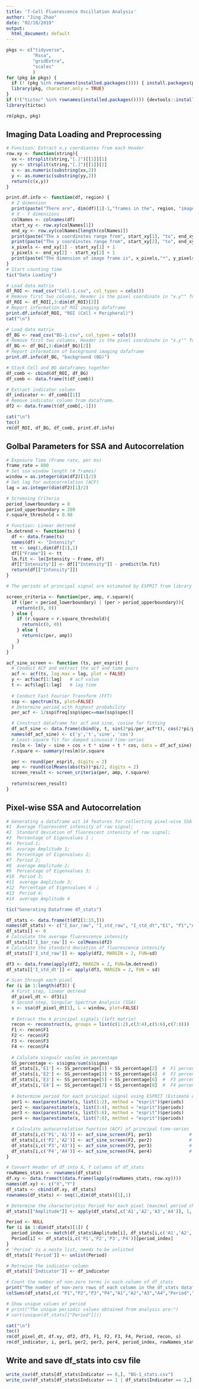 ```yaml
---
title: 'T-Cell Fluorescence Oscillation Analysis'
author: "Jing Zhao"
date: "02/18/2019"
output:
  html_document: default
---
```


```r
pkgs <- c("tidyverse",
          "Rssa",
          "gridExtra", 
          "scales"
          ) 
for (pkg in pkgs) {
  if (! (pkg %in% rownames(installed.packages()))) { install.packages(pkg) }
  library(pkg, character.only = TRUE)
}
if (!("tictoc" %in% rownames(installed.packages()))) {devtools::install_github("jabiru/tictoc")}
library(tictoc)

rm(pkgs, pkg)
```

## Imaging Data Loading and Preprocessing 

```r

# Function: Extract x,y coordiantes from each Header
row.xy <- function(string){
  xx <- strsplit(string,"[.]")[[1]][1]
  yy <- strsplit(string,"[.]")[[1]][2]
  x <- as.numeric(substring(xx,2))
  y <- as.numeric(substring(yy,2))
  return(c(x,y))
}

print.df.info <- function(df, region) {
  # Z dimension
  print(paste("There are", dim(df)[1]-1,"frames in the", region, "images."))
  # X - Y dimensions
  colNames <- colnames(df)
  start_xy <- row.xy(colNames[1])
  end_xy <- row.xy(colNames[length(colNames)])
  print(paste("The x coordinstes range from", start_xy[1], "to", end_xy[1],"."))
  print(paste("The y coordinstes range from", start_xy[2], "to", end_xy[2],"."))
  x_pixels <- end_xy[1] - start_xy[1] + 1
  y_pixels <- end_xy[2] - start_xy[2] + 1
  print(paste("The dimension of image frame is", x_pixels,"*", y_pixels,"."))
}
# Start counting time
tic("Data Loading")

# Load data matrix
df_ROI <- read_csv("Cell-1.csv", col_types = cols())       
# Remove first two columns, Header is the pixel coordinate in "x.y"" format
df_ROI <- df_ROI[,3:dim(df_ROI)[2]]
# Report information of ROI imaging dafaframe 
print.df.info(df_ROI, "ROI (Cell + Peripheral)")
cat("\n")

# Load data matrix
df_BG <- read_csv("BG-1.csv", col_types = cols())    
# Remove first two columns, Header is the pixel coordinate in "x.y"" format
df_BG <- df_BG[,3:dim(df_BG)[2]]
# Report information of background imaging dafaframe 
print.df.info(df_BG, "background (BG)")

# Stack Cell and BG dataframes together
df_comb <- cbind(df_ROI, df_BG)
df_comb <- data.frame(t(df_comb))

# Extract indicator column
df_indicator <- df_comb[[1]]
# Remove indicator column from dataframe.
df2 <- data.frame(t(df_comb[,-1]))

cat("\n")
toc()
rm(df_ROI, df_BG, df_comb, print.df.info)
```

## Golbal Parameters for SSA and Autocorrelation

```r
# Exposure Time (Frame rate, per ms)
frame_rate = 800
# Set ssa window length (# frames)
window = as.integer(dim(df2)[1]/2)
# Set lag for autocorrelation (ACF)
lag = as.integer(dim(df2)[1]/2)

# Screening Criteria
period_lowerboundary = 8
period_upperboundary = 200
r.square_threshold = 0.98

```


```r

# Function: Linear detrend 
lm.detrend <- function(ts) {
  df <- data.frame(ts)
  names(df) <- "Intensity"
  tt <- seq(1,dim(df)[1],1)
  df[["Frame"]] <- tt
  lm.fit <- lm(Intensity ~ Frame, df)
  df[["Intensity"]] <- df[["Intensity"]] - predict(lm.fit)
  return(df[["Intensity"]])
}

# The periods of principal signal are estimated by ESPRIT from library Rssa. The harmonicity of the signal is evaluated by least-square fitting to principal signal's ACF.

screen_criteria <- function(per, amp, r.square){
  if ((per < period_lowerboundary) | (per > period_upperboundary)){
    return(c(0, 0))
  } else {
    if (r.square < r.square_threshold){
      return(c(0, 0))
    } else {
      return(c(per, amp))
    }
  }
}

acf_sine_screen <- function (ts, per_esprit) {
  # Conduct ACF and extract the acf and time pairs
  acf <- acf(ts, lag.max = lag, plot = FALSE)
  y <- acf$acf[1:lag]   # acf value
  t <- acf$lag[1:lag]   # lag time
  
  # Conduct Fast Fourier Transform (FFT)  
  ssp <- spectrum(ts, plot=FALSE) 
  # Determine period with highest probability
  per_acf <- 1/ssp$freq[ssp$spec==max(ssp$spec)]

  # Construct dataframe for acf and sine, cosine for fitting
  df_acf_sine <- data.frame(cbind(y, t, sin(2*pi/per_acf*t), cos(2*pi/per_acf*t)))
  names(df_acf_sine) <- c('y','t','sine', 'cos')
  # Least-square fit for damped sinusoid time-series
  reslm <- lm(y ~ sine + cos + t * sine + t * cos, data = df_acf_sine)
  r.square <- summary(reslm)$r.square

  per <- round(per_esprit, digits = 2)
  amp <- round(colMeans(abs(ts))*pi/2, digits = 2)
  screen_result <- screen_criteria(per, amp, r.square)
  
  return(screen_result)
}

```

## Pixel-wise SSA and Autocorrelation  

```r

# Generating a dataframe wit 14 features for collecting pixel-wise SSA and signal statistics.
#1  Average fluorescent intensity of raw signal; 
#2  Standard deviation of fluorescent intensity of raw signal;
#3  Percentage of Eigenvalues 1 ; 
#4  Period 1; 
#5  average Amplitude 1;
#6  Percentage of Eigenvalues 2; 
#7  Period 2; 
#8  average Amplitude 2;
#9  Percentage of Eigenvalues 3; 
#10  Period 3; 
#11  average Amplitude 3;
#12  Percentage of Eigenvalues 4  ; 
#13  Period 4; 
#14  average Amplitude 4

tic("Generating Dataframe df_stats")

df_stats <- data.frame(t(df2[1:15,]))
names(df_stats) <- c("I_bar_raw", "I_std_raw", "I_std_dt","E1", "P1","A1","E2","P2","A2","E3","P3","A3","E4","P4","A4")
df_stats[] <- 0     
# Calculate the average fluorescence intensity 
df_stats[['I_bar_raw']] <- colMeans(df2) 
# Calculate the standard deviation of fluorescence intensity 
df_stats[['I_std_raw']] <- apply(df2, MARGIN = 2, FUN=sd)

df3 <- data.frame(apply(df2, MARGIN = 2, FUN=lm.detrend))
df_stats[['I_std_dt']] <- apply(df3, MARGIN = 2, FUN = sd)

# Scan through each pixel
for (i in 1:length(df3)) {
  # First step, linear detrend 
  df_pixel_dt <- df3[i]
  # Second step, Singular Spectrum Analysis (SSA)   
  s <- ssa(df_pixel_dt[1], L = window, plot=FALSE) 
  
  # Extract the 4 principal signals (left matrix)
  recon <- reconstruct(s, groups = list(c(1:2),c(3:4),c(5:6),c(7:8)))
  F1 <- recon$F1
  F2 <- recon$F2
  F3 <- recon$F3
  F4 <- recon$F4
 
  # Calulate singualr vaules in percentage
  SS_percentage <- s$sigma/sum(s$sigma)
  df_stats[i,'E1'] <- SS_percentage[1] + SS_percentage[2]  #  F1 percentage
  df_stats[i,'E2'] <- SS_percentage[3] + SS_percentage[4]  #  F2 percentage
  df_stats[i,'E3'] <- SS_percentage[5] + SS_percentage[6]  #  F3 percentage
  df_stats[i,'E4'] <- SS_percentage[7] + SS_percentage[8]  #  F4 percentage   
  
  # Determine period for each principal signal using ESPRIT (Estimate of Singal Parameters by Rotational Invariance Techniques)
  per1 <- max(parestimate(s, list(1:2), method = "esprit")$periods)
  per2 <- max(parestimate(s, list(3:4), method = "esprit")$periods)
  per3 <- max(parestimate(s, list(5:6), method = "esprit")$periods)
  per4 <- max(parestimate(s, list(7:8), method = "esprit")$periods)

  # Calculate autocorrelation function (ACF) of principal time-series   
  df_stats[i,c('P1','A1')] <- acf_sine_screen(F1, per1)              # Assign the p1
  df_stats[i,c('P2','A2')] <- acf_sine_screen(F2, per2)              # Assign the p2
  df_stats[i,c('P3','A3')] <- acf_sine_screen(F3, per3)              # Assign the p3
  df_stats[i,c('P4','A4')] <- acf_sine_screen(F4, per4)              # Assign the p4
}

# Convert Header of df into X, Y columns of df_stats
rowNames_stats <- rownames(df_stats)
df.xy <- data.frame(t(data.frame(lapply(rowNames_stats, row.xy))))
names(df.xy) <- c("X","Y")
df_stats <- cbind(df.xy, df_stats)
rownames(df_stats) <- seq(1,dim(df_stats)[1],1)

# Determine the characteristic Period for each pixel (maximal period chosen)
df_stats[["Amplitude"]] <- apply(df_stats[,c('A1','A2','A3','A4')], 1, FUN=max)

Period <- NULL
for (i in 1:dim(df_stats)[1]) {
  period_index <- match(df_stats$Amplitude[i], df_stats[i,c('A1','A2','A3','A4')])
  Period[i] <- df_stats[i,c('P1','P2','P3','P4')][period_index]
}
# 'Period' is a neste list, needs to be unlisted
df_stats[['Period']] <- unlist(Period)

# Retreive the indicator column 
df_stats[['Indicator']] <- df_indicator

# Count the number of non-zero terms in each column of df_stats
print("The number of non-zero rows of each column in the df_stats dataframe:")
colSums(df_stats[,c( "P1","P2","P3","P4","A1","A2","A3","A4","Period","Amplitude")] != 0) 

# Show unique values of period
# print("The unique periodic values obtained from analysis are:")
# sort(unique(df_stats[["Period"]]))

cat("\n")
toc()
rm(df_pixel_dt, df.xy, df2, df3, F1, F2, F3, F4, Period, recon, s)
rm(df_indicator, i, per1, per2, per3, per4, period_index, rowNames_stats, SS_percentage)
```

## Write and save df_stats into csv file
```r
write_csv(df_stats[df_stats$Indicator == 0,], "BG-1_stats.csv")
write_csv(df_stats[df_stats$Indicator == 1 | df_stats$Indicator == 2,], "ROI-1_stats.csv")
```




